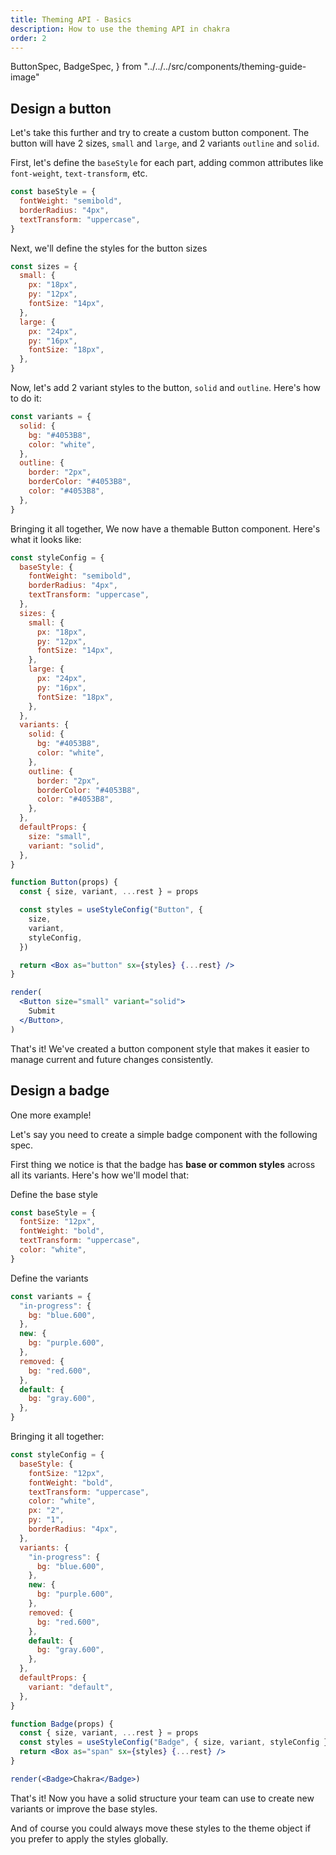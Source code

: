 ```yaml
---
title: Theming API - Basics
description: How to use the theming API in chakra
order: 2
---
```


  ButtonSpec,
  BadgeSpec,
} from "../../../src/components/theming-guide-image"

## Design a button

Let's take this further and try to create a custom button component. The button
will have 2 sizes, `small` and `large`, and 2 variants `outline` and `solid`.

<ButtonSpec />

First, let's define the `baseStyle` for each part, adding common attributes like
`font-weight`, `text-transform`, etc.

```jsx live=false
const baseStyle = {
  fontWeight: "semibold",
  borderRadius: "4px",
  textTransform: "uppercase",
}
```

Next, we'll define the styles for the button sizes

```jsx live=false
const sizes = {
  small: {
    px: "18px",
    py: "12px",
    fontSize: "14px",
  },
  large: {
    px: "24px",
    py: "16px",
    fontSize: "18px",
  },
}
```

Now, let's add 2 variant styles to the button, `solid` and `outline`. Here's how
to do it:

```jsx live=false
const variants = {
  solid: {
    bg: "#4053B8",
    color: "white",
  },
  outline: {
    border: "2px",
    borderColor: "#4053B8",
    color: "#4053B8",
  },
}
```

Bringing it all together, We now have a themable Button component. Here's what
it looks like:

```jsx manual=true
const styleConfig = {
  baseStyle: {
    fontWeight: "semibold",
    borderRadius: "4px",
    textTransform: "uppercase",
  },
  sizes: {
    small: {
      px: "18px",
      py: "12px",
      fontSize: "14px",
    },
    large: {
      px: "24px",
      py: "16px",
      fontSize: "18px",
    },
  },
  variants: {
    solid: {
      bg: "#4053B8",
      color: "white",
    },
    outline: {
      border: "2px",
      borderColor: "#4053B8",
      color: "#4053B8",
    },
  },
  defaultProps: {
    size: "small",
    variant: "solid",
  },
}

function Button(props) {
  const { size, variant, ...rest } = props

  const styles = useStyleConfig("Button", {
    size,
    variant,
    styleConfig,
  })

  return <Box as="button" sx={styles} {...rest} />
}

render(
  <Button size="small" variant="solid">
    Submit
  </Button>,
)
```

That's it! We've created a button component style that makes it easier to manage
current and future changes consistently.

## Design a badge

One more example!

Let's say you need to create a simple badge component with the following spec.

<BadgeSpec />

First thing we notice is that the badge has **base or common styles** across all
its variants. Here's how we'll model that:

Define the base style

```jsx live=false
const baseStyle = {
  fontSize: "12px",
  fontWeight: "bold",
  textTransform: "uppercase",
  color: "white",
}
```

Define the variants

```jsx live=false
const variants = {
  "in-progress": {
    bg: "blue.600",
  },
  new: {
    bg: "purple.600",
  },
  removed: {
    bg: "red.600",
  },
  default: {
    bg: "gray.600",
  },
}
```

Bringing it all together:

```jsx manual=true
const styleConfig = {
  baseStyle: {
    fontSize: "12px",
    fontWeight: "bold",
    textTransform: "uppercase",
    color: "white",
    px: "2",
    py: "1",
    borderRadius: "4px",
  },
  variants: {
    "in-progress": {
      bg: "blue.600",
    },
    new: {
      bg: "purple.600",
    },
    removed: {
      bg: "red.600",
    },
    default: {
      bg: "gray.600",
    },
  },
  defaultProps: {
    variant: "default",
  },
}

function Badge(props) {
  const { size, variant, ...rest } = props
  const styles = useStyleConfig("Badge", { size, variant, styleConfig })
  return <Box as="span" sx={styles} {...rest} />
}

render(<Badge>Chakra</Badge>)
```

That's it! Now you have a solid structure your team can use to create new
variants or improve the base styles.

And of course you could always move these styles to the theme object if you
prefer to apply the styles globally.
